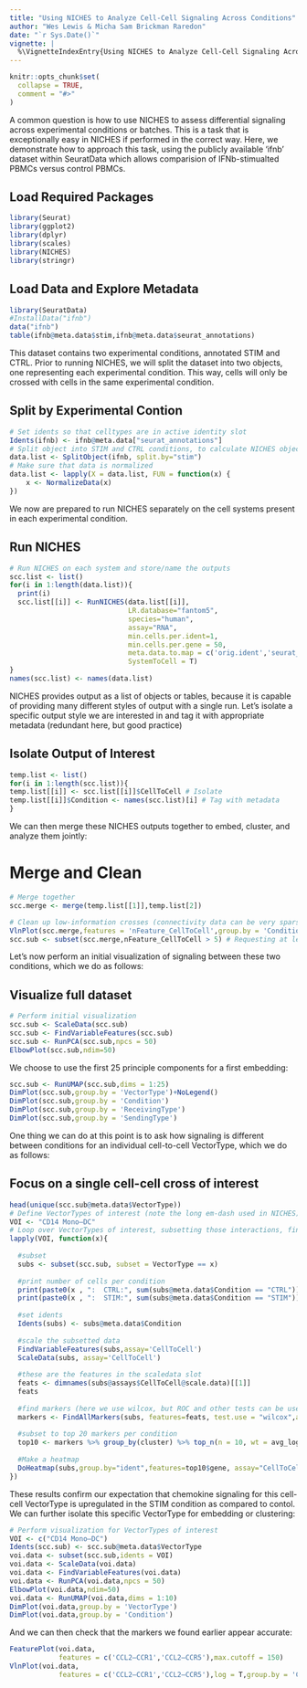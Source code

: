 ```yaml
---
title: "Using NICHES to Analyze Cell-Cell Signaling Across Conditions"
author: "Wes Lewis & Micha Sam Brickman Raredon"
date: "`r Sys.Date()`"
vignette: |
  %\VignetteIndexEntry{Using NICHES to Analyze Cell-Cell Signaling Across Conditions} %\VignetteEngine{knitr::rmarkdown} %\VignetteEncoding{UTF-8}
---
```


```r
knitr::opts_chunk$set(
  collapse = TRUE,
  comment = "#>"
)
```

A common question is how to use NICHES to assess differential signaling across experimental conditions or batches. This is a task that is exceptionally easy in NICHES if performed in the correct way. Here, we demonstrate how to approach this task, using the publicly available 'ifnb' dataset within SeuratData which allows comparision of IFNb-stimualted PBMCs versus control PBMCs.

## Load Required Packages
```r
library(Seurat)
library(ggplot2)
library(dplyr)
library(scales)
library(NICHES)
library(stringr)
```

## Load Data and Explore Metadata
```r
library(SeuratData)
#InstallData("ifnb")
data("ifnb")
table(ifnb@meta.data$stim,ifnb@meta.data$seurat_annotations)
```

This dataset contains two experimental conditions, annotated STIM and CTRL. Prior to running NICHES, we will split the dataset into two objects, one representing each experimental condition. This way, cells will only be crossed with cells in the same experimental condition.

## Split by Experimental Contion
```r
# Set idents so that celltypes are in active identity slot
Idents(ifnb) <- ifnb@meta.data["seurat_annotations"]
# Split object into STIM and CTRL conditions, to calculate NICHES objects separately
data.list <- SplitObject(ifnb, split.by="stim")
# Make sure that data is normalized
data.list <- lapply(X = data.list, FUN = function(x) {
    x <- NormalizeData(x)
})
```

We now are prepared to run NICHES separately on the cell systems present in each experimental condition. 

## Run NICHES
```r
# Run NICHES on each system and store/name the outputs
scc.list <- list()
for(i in 1:length(data.list)){
  print(i)
  scc.list[[i]] <- RunNICHES(data.list[[i]],
                             LR.database="fantom5",
                             species="human",
                             assay="RNA",
                             min.cells.per.ident=1,
                             min.cells.per.gene = 50,
                             meta.data.to.map = c('orig.ident','seurat_annotations','stim'),
                             SystemToCell = T)
}
names(scc.list) <- names(data.list)
```

NICHES provides output as a list of objects or tables, because it is capable of providing many different styles of output with a single run. Let's isolate a specific output style we are interested in and tag it with appropriate metadata (redundant here, but good practice)

## Isolate Output of Interest
```r
temp.list <- list()
for(i in 1:length(scc.list)){
temp.list[[i]] <- scc.list[[i]]$CellToCell # Isolate
temp.list[[i]]$Condition <- names(scc.list)[i] # Tag with metadata
}
```

We can then merge these NICHES outputs together to embed, cluster, and analyze them jointly:

# Merge and Clean
```r
# Merge together
scc.merge <- merge(temp.list[[1]],temp.list[2])

# Clean up low-information crosses (connectivity data can be very sparse)
VlnPlot(scc.merge,features = 'nFeature_CellToCell',group.by = 'Condition',pt.size=0.1,log = T)
scc.sub <- subset(scc.merge,nFeature_CellToCell > 5) # Requesting at least 5 distinct ligand-receptor interactions between two cells
```

Let's now perform an initial visualization of signaling between these two conditions, which we do as follows:

## Visualize full dataset
```r
# Perform initial visualization
scc.sub <- ScaleData(scc.sub)
scc.sub <- FindVariableFeatures(scc.sub)
scc.sub <- RunPCA(scc.sub,npcs = 50)
ElbowPlot(scc.sub,ndim=50)
```

We choose to use the first 25 principle components for a first embedding:

```r
scc.sub <- RunUMAP(scc.sub,dims = 1:25)
DimPlot(scc.sub,group.by = 'VectorType')+NoLegend()
DimPlot(scc.sub,group.by = 'Condition')
DimPlot(scc.sub,group.by = 'ReceivingType')
DimPlot(scc.sub,group.by = 'SendingType')
```

One thing we can do at this point is to ask how signaling is different between conditions for an individual cell-to-cell VectorType, which we do as follows:

## Focus on a single cell-cell cross of interest
```r
head(unique(scc.sub@meta.data$VectorType))
# Define VectorTypes of interest (note the long em-dash used in NICHES)
VOI <- "CD14 Mono—DC"
# Loop over VectorTypes of interest, subsetting those interactions, finding markers associated with the comparison of interest (stimulus vs control) and  create a heatmap of top markers:
lapply(VOI, function(x){
 
  #subset
  subs <- subset(scc.sub, subset = VectorType == x)
  
  #print number of cells per condition
  print(paste0(x , ":  CTRL:", sum(subs@meta.data$Condition == "CTRL")))
  print(paste0(x , ":  STIM:", sum(subs@meta.data$Condition == "STIM")))
  
  #set idents
  Idents(subs) <- subs@meta.data$Condition
  
  #scale the subsetted data
  FindVariableFeatures(subs,assay='CellToCell')
  ScaleData(subs, assay='CellToCell')
  
  #these are the features in the scaledata slot
  feats <- dimnames(subs@assays$CellToCell@scale.data)[[1]]
  feats
  
  #find markers (here we use wilcox, but ROC and other tests can be used as well)
  markers <- FindAllMarkers(subs, features=feats, test.use = "wilcox",assay='CellToCell')
  
  #subset to top 20 markers per condition
  top10 <- markers %>% group_by(cluster) %>% top_n(n = 10, wt = avg_log2FC)
  
  #Make a heatmap
  DoHeatmap(subs,group.by="ident",features=top10$gene, assay="CellToCell") +  ggtitle("Top DE Mechanisms, CTRL vs STIM: ",x)
})
```

These results confirm our expectation that chemokine signaling for this cell-cell VectorType is upregulated in the STIM condition as compared to contol. We can further isolate this specific VectorType for embedding or clustering:

```r
# Perform visualization for VectorTypes of interest
VOI <- c("CD14 Mono—DC")
Idents(scc.sub) <- scc.sub@meta.data$VectorType
voi.data <- subset(scc.sub,idents = VOI)
voi.data <- ScaleData(voi.data)
voi.data <- FindVariableFeatures(voi.data)
voi.data <- RunPCA(voi.data,npcs = 50)
ElbowPlot(voi.data,ndim=50)
voi.data <- RunUMAP(voi.data,dims = 1:10)
DimPlot(voi.data,group.by = 'VectorType')
DimPlot(voi.data,group.by = 'Condition')
```

And we can then check that the markers we found earlier appear accurate:

```r
FeaturePlot(voi.data,
            features = c('CCL2—CCR1','CCL2—CCR5'),max.cutoff = 150)
VlnPlot(voi.data,
            features = c('CCL2—CCR1','CCL2—CCR5'),log = T,group.by = 'Condition')
```


